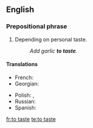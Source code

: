 {{also|taste}}
==English==

===Prepositional phrase===
{{head|en|prepositional phrase|head=[[to]] [[taste]]}}

# {{cooking}} Depending on personal taste.
#: ''Add garlic '''to taste'''.''

====Translations====
{{trans-top|depending on personal taste}}
* French: {{t-|fr|au goût}}
* Georgian: {{t-|ka|გემოვნებით}}
{{trans-mid}}
* Polish: {{t|pl|do smaku}}, {{t|pl|do smaku}}
* Russian: {{t-|ru|по вкусу|sc=Cyrl|tr=po vkúsu}}
* Spanish: {{t-|es|al gusto}}
{{trans-bottom}}

[[fr:to taste]]
[[te:to taste]]